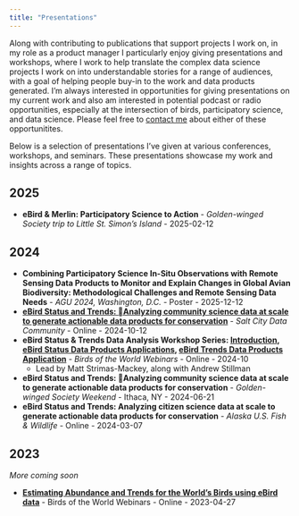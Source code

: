 ```yaml
---
title: "Presentations"
---
```


Along with contributing to publications that support projects I work on, in my role as a product manager I particularly enjoy giving presentations and workshops, where I work to help translate the complex data science projects I work on into understandable stories for a range of audiences, with a goal of helping people buy-in to the work and data products generated. I'm always interested in opportunities for giving presentations on my current work and also am interested in potential podcast or radio opportunities, especially at the intersection of birds, participatory science, and data science. Please feel free to [contact me](mailto:mthomasauer@gmail.com) about either of these opportunitites.

Below is a selection of presentations I've given at various conferences, workshops, and seminars. These presentations showcase my work and insights across a range of topics.

## 2025

- **eBird & Merlin: Participatory Science to Action** - *Golden-winged Society trip to Little St. Simon's Island* - 2025-02-12

## 2024

- **Combining Participatory Science In-Situ Observations with Remote Sensing Data Products to Monitor and Explain Changes in Global Avian Biodiversity: Methodological Challenges and Remote Sensing Data Needs** - *AGU 2024, Washington, D.C.* - Poster - 2025-12-12
- **[eBird Status and Trends: Analyzing community science data at scale to generate actionable data products for conservation](https://www.youtube.com/watch?v=2sXvUCbT8vE)** - *Salt City Data Community* - Online - 2024-10-12
- **eBird Status & Trends Data Analysis Workshop Series: [Introduction](https://youtu.be/DWqgbsMH1yU?si=bz2R8tgIQIaDeYlx), [eBird Status Data Products Applications](https://youtu.be/xduYPkQnbEo?si=rqLoikm4YcMnswgk), [eBird Trends Data Products Application](https://youtu.be/N7dDUXpcANE?si=T19DKeK_SsDe7BTt)** - *Birds of the World Webinars* - Online - 2024-10
  - Lead by Matt Strimas-Mackey, along with Andrew Stillman
- **eBird Status and Trends: Analyzing community science data at scale to generate actionable data products for conservation** - *Golden-winged Society Weekend* - Ithaca, NY - 2024-06-21
- **eBird Status and Trends: Analyzing citizen science data at scale to generate actionable data products for conservation** - *Alaska U.S. Fish & Wildlife* - Online - 2024-03-07

## 2023

*More coming soon*

- **[Estimating Abundance and Trends for the World’s Birds using eBird data](https://youtu.be/VKh9L6hjdlM?si=KQxSnLA6zBg_vQKi)** - Birds of the World Webinars - Online - 2023-04-27
